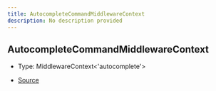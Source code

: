 ```yaml
---
title: AutocompleteCommandMiddlewareContext
description: No description provided
---
```


## AutocompleteCommandMiddlewareContext

- Type: MiddlewareContext\<'autocomplete'>

- [Source](https://github.com/underctrl-io/commandkit/blob/e7997746676c2b18be64230c918cb998973d18b5/packages/commandkit/src/app/commands/Context.ts#L73)